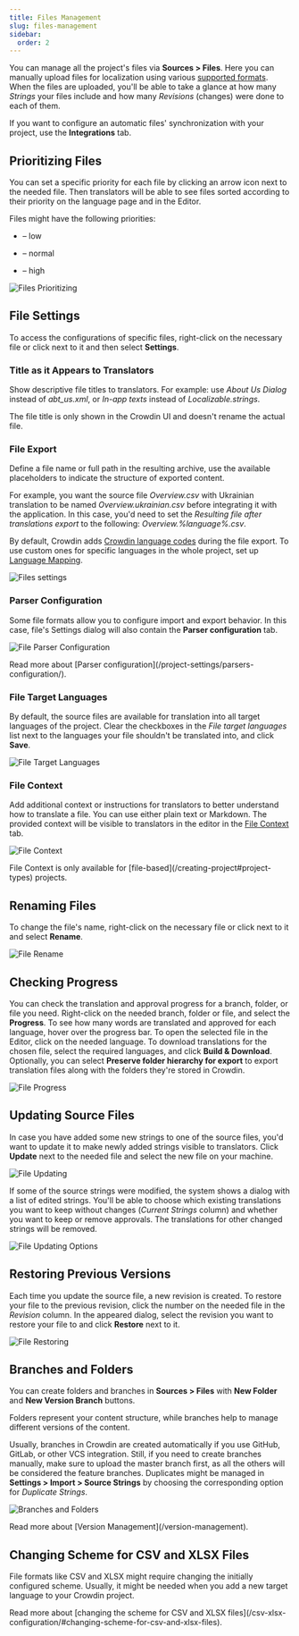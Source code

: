```yaml
---
title: Files Management
slug: files-management
sidebar:
  order: 2
---
```


[//]: # (https://support.crowdin.com/file-management/)


You can manage all the project's files via **Sources > Files**. Here you can manually upload files for localization using various [supported formats](/supported-formats).
When the files are uploaded, you'll be able to take a glance at how many *Strings* your files include and how many *Revisions* (changes) were done to each of them.

If you want to configure an automatic files' synchronization with your project, use the **Integrations** tab.

## Prioritizing Files

You can set a specific priority for each file by clicking an arrow icon next to the needed file. Then translators will be able to see files sorted according to their priority on the language page and in the Editor.

Files might have the following priorities:

- <Icon name="mdi:arrow-down-bold" class="inline-icon" /> – low

- <Icon name="mdi:arrow-up-bold-outline" class="inline-icon" /> – normal

- <Icon name="mdi:arrow-up-bold" class="inline-icon" /> – high

![Files Prioritizing](./_assets/files_prioritizing.png)

## File Settings

To access the configurations of specific files, right-click on the necessary file or click <Icon name="mdi:dots-horizontal" class="inline-icon"/> next to it and then select **Settings**.

### Title as it Appears to Translators

Show descriptive file titles to translators. For example: use *About Us Dialog* instead of *abt_us.xml*, or *In-app texts* instead of *Localizable.strings*.

<Aside type="caution">
  The file title is only shown in the Crowdin UI and doesn't rename the actual file.
</Aside>

### File Export

Define a file name or full path in the resulting archive, use the available placeholders to indicate the structure of exported content.

For example, you want the source file *Overview.csv* with Ukrainian translation to be named *Overview.ukrainian.csv* before integrating it with the application. In this case, you'd need to set the *Resulting file after translations export* to the following: *Overview.%language%.csv*.

By default, Crowdin adds [Crowdin language codes](https://developer.crowdin.com/language-codes/) during the file export. To use custom ones for specific languages in the whole project, set up [Language Mapping](/project-settings/languages).

![Files settings](./_assets/files_settings.png)

### Parser Configuration

Some file formats allow you to configure import and export behavior. In this case, file's Settings dialog will also contain the **Parser configuration** tab.

![File Parser Configuration](./_assets/custom_segmentation_change_segmentation_2.png)

<ReadMore>
  Read more about [Parser configuration](/project-settings/parsers-configuration/).
</ReadMore>

### File Target Languages

By default, the source files are available for translation into all target languages of the project. Clear the checkboxes in the *File target languages* list next to the languages your file shouldn't be translated into, and click **Save**.

![File Target Languages](./_assets/files_file_target_languages.png)

### File Context

Add additional context or instructions for translators to better understand how to translate a file. You can use either plain text or Markdown. The provided context will be visible to translators in the editor in the [File Context](/online-editor/#file-context) tab.

![File Context](./_assets/files_file_context.png)

<Aside>
  File Context is only available for [file-based](/creating-project#project-types) projects.
</Aside>

## Renaming Files

To change the file's name, right-click on the necessary file or click <Icon name="mdi:dots-horizontal" class="inline-icon"/> next to it and select **Rename**.

![File Rename](./_assets/files_rename.png)

## Checking Progress

You can check the translation and approval progress for a branch, folder, or file you need. Right-click on the needed branch, folder or file, and select the **Progress**. To see how many words are translated and approved for each language, hover over the progress bar. To open the selected file in the Editor, click on the needed language. To download translations for the chosen file, select the required languages, and click **Build & Download**. Optionally, you can select **Preserve folder hierarchy for export** to export translation files along with the folders they're stored in Crowdin.

![File Progress](./_assets/files_management_progresses.png)

## Updating Source Files

In case you have added some new strings to one of the source files, you'd want to update it to make newly added strings visible to translators.
Click **Update** next to the needed file and select the new file on your machine.

![File Updating](./_assets/files_updating.png)

If some of the source strings were modified, the system shows a dialog with a list of edited strings. You'll be able to choose which existing translations you want to keep without changes (*Current Strings* column) and whether you want to keep or remove approvals. The translations for other changed strings will be removed.

![File Updating Options](./_assets/files_updating_2.png)

## Restoring Previous Versions

Each time you update the source file, a new revision is created. To restore your file to the previous revision, click the number on the needed file in the *Revision* column. In the appeared dialog, select the revision you want to restore your file to and click **Restore** next to it.

![File Restoring](./_assets/files_restore.png)

## Branches and Folders

You can create folders and branches in **Sources > Files** with **New Folder** and **New Version Branch** buttons.

Folders represent your content structure, while branches help to manage different versions of the content.

Usually, branches in Crowdin are created automatically if you use GitHub, GitLab, or other VCS integration. Still, if you need to create branches manually, make sure to upload the master branch first, as all the others will be considered the feature branches.
Duplicates might be managed in **Settings > Import > Source Strings** by choosing the corresponding option for *Duplicate Strings*.

![Branches and Folders](./_assets/files_folder_branch.png)

<ReadMore>
  Read more about [Version Management](/version-management).
</ReadMore>

## Changing Scheme for CSV and XLSX Files

File formats like CSV and XLSX might require changing the initially configured scheme. Usually, it might be needed when you add a new target language to your Crowdin project.

<ReadMore>
  Read more about [changing the scheme for CSV and XLSX files](/csv-xlsx-configuration/#changing-scheme-for-csv-and-xlsx-files).
</ReadMore>
